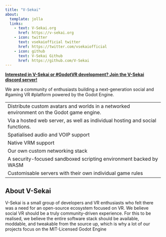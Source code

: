 ```yaml
---
title: "V-Sekai"
about:
  template: jolla
  links:
    - text: V-Sekai.org
      href: https://v-sekai.org
    - icon: twitter
      text: vsekaiofficial twitter
      href: https://twitter.com/vsekaiofficial
    - icon: github
      text: V-Sekai Github
      href: https://github.com/V-Sekai
---
```


**[Interested in V-Sekai or #GodotVR development? Join the V-Sekai discord server!](https://discord.gg/7BQDHesck8)**

We are a community of enthusiasts building a next-generation social and #gaming VR #platform powered by the Godot Engine.

|  |
|--|
|Distribute custom avatars and worlds in a networked environment on the Godot game engine.|
|Via a hosted web server, as well as individual hosting and social functions.|
|Spatialised audio and VOIP support|
|Native VRM support|
|Our own custom networking stack|
|A security-focused sandboxed scripting environment backed by WASM|
|Customisable servers with their own individual game rules|

## About V-Sekai

V-Sekai is a small group of developers and VR enthusiasts who felt there was a need for an open-source ecosystem focused on VR. We believe social VR should be a truly community-driven experience. For this to be realised, we believe the entire software stack should be available, moddable, and tweakable from the source up, which is why a lot of our projects focus on the MIT-Licensed Godot Engine


